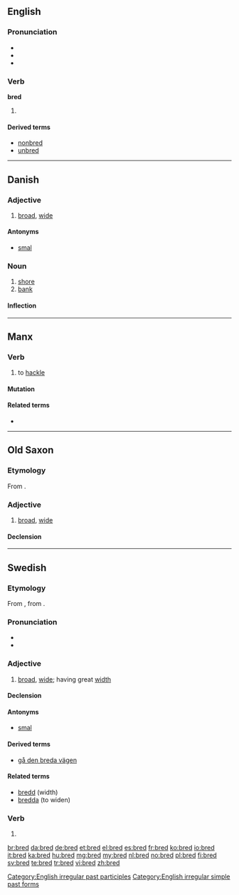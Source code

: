 ==English==

===Pronunciation===
* {{IPA|/brɛd/}}
* {{rhymes|ɛd}}
* {{homophones|bread}}

===Verb===
'''bred'''

# {{past of|breed}}

====Derived terms====
* [[nonbred]]
* [[unbred]]

[[Category:English irregular past participles]]
[[Category:English irregular simple past forms]]

----

==Danish==

===Adjective===
{{head|da|adjective|neuter|bredt|definite and plural|brede}}

# [[broad]], [[wide]]

====Antonyms====
* [[smal]] {{pos a}}

===Noun===
{{da-noun|stem=bredd|en|er}}

# [[shore]]
# [[bank]]

====Inflection====
{{da-noun-infl|stem=bredd|en|er}}

----

==Manx==

===Verb===
{{head|gv|verb|verbal noun|breddal|past participle|breddit}}

# to [[hackle]]

====Mutation====
{{gv mut cons|b|red}}

====Related terms====
* {{l|gv|breddey}}

----

==Old Saxon==

===Etymology===
From {{proto|Germanic|braidaz|lang=osx}}.

===Adjective===
{{head|osx|adjective|head=brēd}}

# [[broad]], [[wide]]

====Declension====
{{osx-decl-adj|title=brēd|brēd}}

----

==Swedish==

===Etymology===
From {{etyl|non|sv}} {{term|breiðr|lang=non}}, from {{proto|Germanic|braidaz|lang=sv}}.

===Pronunciation===
* {{rhymes|eːd|lang=sv}}
* {{audio|Sv-bred.ogg|audio}}

===Adjective===
{{head|sv|adjective}}

# [[broad]], [[wide]]; having great [[width]]

====Declension====
{{sv-adj-reg|n=brett}}

====Antonyms====
* [[smal]]

====Derived terms====
* [[gå den breda vägen]]

====Related terms====
* [[bredd]] (width)
* [[bredda]] (to widen)

===Verb===
{{head|sv|verb form}}

# {{sv-verb-form-imp|breda}}

[[br:bred]]
[[da:bred]]
[[de:bred]]
[[et:bred]]
[[el:bred]]
[[es:bred]]
[[fr:bred]]
[[ko:bred]]
[[io:bred]]
[[it:bred]]
[[ka:bred]]
[[hu:bred]]
[[mg:bred]]
[[my:bred]]
[[nl:bred]]
[[no:bred]]
[[pl:bred]]
[[fi:bred]]
[[sv:bred]]
[[te:bred]]
[[tr:bred]]
[[vi:bred]]
[[zh:bred]]